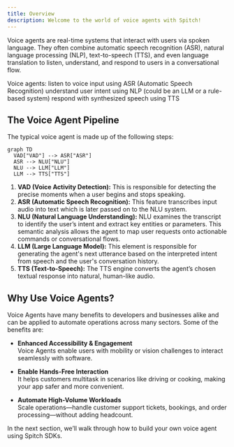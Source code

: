```yaml
---
title: Overview
description: Welcome to the world of voice agents with Spitch!
---
```


Voice agents are real-time systems that interact with users via spoken language. They often combine automatic speech recognition (ASR), natural language processing (NLP), text-to-speech (TTS), and even language translation to listen, understand, and respond to users in a conversational flow.

Voice agents:
<Steps>
    <Step icon="ear-listen">
        listen to voice input using ASR (Automatic Speech Recognition)
    </Step>
    <Step icon="arrow-progress">
        understand user intent using NLP (could be an LLM or a rule-based system)
    </Step>
    <Step icon="circle-waveform-lines">
        respond with synthesized speech using TTS
    </Step>
</Steps>

## The Voice Agent Pipeline
The typical voice agent is made up of the following steps:
```mermaid
graph TD
  VAD["VAD"] --> ASR["ASR"]
  ASR --> NLU["NLU"]
  NLU --> LLM["LLM"]
  LLM --> TTS["TTS"]

```
1. <b>VAD (Voice Activity Detection):</b> This is responsible for detecting the precise moments when a user begins and stops speaking.
2. <b>ASR (Automatic Speech Recognition):</b> This feature transcribes input audio into text which is later passed on to the NLU system.
3. <b>NLU (Natural Language Understanding):</b> NLU examines the transcript to identify the user’s intent and extract key entities or parameters. This semantic analysis allows the agent to map user requests onto actionable commands or conversational flows.
4. <b>LLM (Large Language Model):</b> This element is responsible for generating the agent's next utterance based on the interpreted intent from speech and the user's conversation history.
5. <b>TTS (Text-to-Speech):</b> The TTS engine converts the agent’s chosen textual response into natural, human-like audio.


## Why Use Voice Agents?
Voice Agents have many benefits to developers and businesses alike and can be applied to automate operations across many sectors. Some of the benefits are:

- **Enhanced Accessibility & Engagement**  
  Voice Agents enable users with mobility or vision challenges to interact seamlessly with software.

- **Enable Hands-Free Interaction**  
  It helps customers multitask in scenarios like driving or cooking, making your app safer and more convenient.

- **Automate High-Volume Workloads**  
  Scale operations—handle customer support tickets, bookings, and order processing—without adding headcount.

In the next section, we’ll walk through how to build your own voice agent using Spitch SDKs.